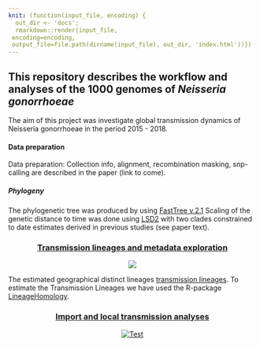 ```yaml
---
knit: (function(input_file, encoding) {
  out_dir <- 'docs';
  rmarkdown::render(input_file,
 encoding=encoding,
 output_file=file.path(dirname(input_file), out_dir, 'index.html'))})
---
```




## This repository describes the workflow and analyses of the 1000 genomes of *Neisseria gonorrhoeae*

The aim of this project was investigate global transmission dynamics of Neisseria gonorrhoeae in the period 2015 - 2018. 

#### Data preparation
Data preparation: Collection info, alignment, recombination masking, snp-calling are described in the paper (link to come). 

##### Phylogeny
The phylogenetic tree was produced by using [FastTree v.2.1](https://doi.org/10.1371/journal.pone.0009490)
Scaling of the genetic distance to time was done using [LSD2](https://doi.org/10.1093/sysbio/syv068) with two clades constrained to date estimates derived in previous studies (see paper text). 

<center>

### [Transmission lineages and metadata exploration](https://magnunos.shinyapps.io/LineageHomology_Explorer/?_ga=2.205397328.1370338265.1637693506-226041197.1637248825)

</center>


<center>

[![](Files/TL_Explorer.png)](https://magnunos.shinyapps.io/LineageHomology_Explorer/?_ga=2.205397328.1370338265.1637693506-226041197.1637248825)

</center>

The estimated geographical distinct lineages [transmission lineages](https://www.science.org/doi/10.1126/science.abf2946). To estimate the Transmission Lineages we have used the R-package [LineageHomology](https://github.com/magnusnosnes/LineageHomology).

<center>

### [Import and local transmission analyses](Analyses/LineagesAndImport.html)

[![Test](Files/Import_local_transmission.png)](Analyses/LineagesAndImport.html)


</center>
